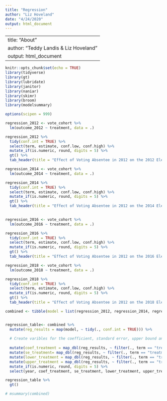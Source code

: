 ```yaml
---
title: "Regression"
author: "Liz Hoveland"
date: "4/24/2020"
output: html_document
---
```


---
title: "About"
author: "Teddy Landis & Liz Hoveland"
output: html_document
---

```r
knitr::opts_chunk$set(echo = TRUE)
library(tidyverse)
library(gt)
library(lubridate)
library(janitor)
library(naniar)
library(skimr)
library(broom)
library(modelsummary)

options(scipen = 999)
```

```r
regression_2012 <- vote_cohort %>% 
  lm(outcome_2012 ~ treatment, data = .)

regression_2012 %>% 
  tidy(conf.int = TRUE) %>% 
  select(term, estimate, conf.low, conf.high) %>% 
  mutate_if(is.numeric, round, digits = 5) %>% 
  gt() %>% 
  tab_header(title = "Effect of Voting Absentee in 2012 on the 2012 Election")

```

```r
regression_2014 <- vote_cohort %>% 
  lm(outcome_2014 ~ treatment, data = .) 

regression_2014 %>% 
  tidy(conf.int = TRUE) %>% 
  select(term, estimate, conf.low, conf.high) %>% 
  mutate_if(is.numeric, round, digits = 5) %>% 
  gt() %>% 
  tab_header(title = "Effect of Voting Absentee in 2012 on the 2014 Election")
  
```

```r
regression_2016 <- vote_cohort %>% 
  lm(outcome_2016 ~ treatment, data = .) 

regression_2016 %>% 
  tidy(conf.int = TRUE) %>% 
  select(term, estimate, conf.low, conf.high) %>% 
  mutate_if(is.numeric, round, digits = 5) %>%  
  gt() %>% 
  tab_header(title = "Effect of Voting Absentee in 2012 on the 2016 Election")

```
```r
regression_2018 <- vote_cohort %>% 
  lm(outcome_2018 ~ treatment, data = .) 

regression_2018 %>% 
  tidy(conf.int = TRUE) %>% 
  select(term, estimate, conf.low, conf.high) %>% 
  mutate_if(is.numeric, round, digits = 5) %>% 
  gt() %>% 
  tab_header(title = "Effect of Voting Absentee in 2012 on the 2018 Election")
```



```r
combined <- tibble(model = list(regression_2012, regression_2014, regression_2016, regression_2018), year = c(2012, 2014, 2016, 2018))


regression_table<- combined %>% 
  mutate(reg_results = map(model, ~ tidy(., conf.int = TRUE))) %>% 
  
  # Create varibles for the coefficient, standard error, upper bound and lower bound of total_tweets
  
  mutate(coef_treatment = map_dbl(reg_results, ~ filter(., term == "treatmentTRUE") %>% pull(estimate))) %>% 
  mutate(se_treatment= map_dbl(reg_results, ~ filter(., term == "treatmentTRUE") %>% pull(std.error))) %>% 
  mutate(lower_treatment = map_dbl(reg_results, ~ filter(., term == "treatmentTRUE") %>% pull(conf.low))) %>%
  mutate(upper_treatment = map_dbl(reg_results, ~ filter(., term == "treatmentTRUE") %>% pull(conf.high))) %>% 
  mutate_if(is.numeric, round, digits = 5) %>% 
  select(year, coef_treatment, se_treatment, lower_treatment, upper_treatment)

regression_table %>% 
  gt()

# msummary(combined)
```

